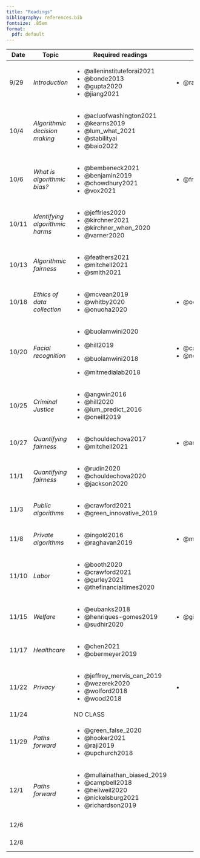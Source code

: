 ```yaml
---
title: "Readings"
bibliography: references.bib
fontsize: .85em
format: 
  pdf: default
---
```


+-------+---------------------------------+-------------------------------+------------------------------+---------------------+
| Date  | Topic                           | Required readings             | Optional                     | Due                 |
+=======+=================================+===============================+==============================+=====================+
| 9/29  | *Introduction*                  | -   @alleninstituteforai2021  | -   @raji_thats_2019         |                     |
|       |                                 | -   @bonde2013                |                              |                     |
|       |                                 | -   @gupta2020                |                              |                     |
|       |                                 | -   @jiang2021                |                              |                     |
+-------+---------------------------------+-------------------------------+------------------------------+---------------------+
| 10/4  | *Algorithmic decision making*   | -   @acluofwashington2021     |                              |                     |
|       |                                 | -   @kearns2019               |                              |                     |
|       |                                 | -   @lum_what_2021            |                              |                     |
|       |                                 | -   @stabilityai              |                              |                     |
|       |                                 | -   @baio2022                 |                              |                     |
+-------+---------------------------------+-------------------------------+------------------------------+---------------------+
| 10/6  | *What is algorithmic bias?*     | -   @bembeneck2021            | -   @friedman1996            |                     |
|       |                                 | -   @benjamin2019             |                              |                     |
|       |                                 | -   @chowdhury2021            |                              |                     |
|       |                                 | -   @vox2021                  |                              |                     |
+-------+---------------------------------+-------------------------------+------------------------------+---------------------+
| 10/11 | *Identifying algorithmic harms* | -   @jeffries2020             |                              |                     |
|       |                                 | -   @kirchner2021             |                              |                     |
|       |                                 | -   @kirchner_when_2020       |                              |                     |
|       |                                 | -   @varner2020               |                              |                     |
+-------+---------------------------------+-------------------------------+------------------------------+---------------------+
| 10/13 | *Algorithmic fairness*          | -   @feathers2021             |                              |                     |
|       |                                 | -   @mitchell2021             |                              |                     |
|       |                                 | -   @smith2021                |                              |                     |
+-------+---------------------------------+-------------------------------+------------------------------+---------------------+
| 10/18 | *Ethics of data collection*     | -   @mcvean2019               | -   @ochigame2020            |                     |
|       |                                 | -   @whitby2020               |                              |                     |
|       |                                 | -   @onuoha2020               |                              |                     |
+-------+---------------------------------+-------------------------------+------------------------------+---------------------+
| 10/20 | *Facial recognition*            | -   @buolamwini2020           | -   @castelvecchi2020        |                     |
|       |                                 |                               | -   @noorden2020             |                     |
|       |                                 | -   @hill2019                 |                              |                     |
|       |                                 |                               |                              |                     |
|       |                                 | -   @buolamwini2018           |                              |                     |
|       |                                 |                               |                              |                     |
|       |                                 | -   @mitmedialab2018          |                              |                     |
+-------+---------------------------------+-------------------------------+------------------------------+---------------------+
| 10/25 | *Criminal Justice*              | -   @angwin2016               |                              |                     |
|       |                                 | -   @hill2020                 |                              |                     |
|       |                                 | -   @lum_predict_2016         |                              |                     |
|       |                                 | -   @oneill2019               |                              |                     |
+-------+---------------------------------+-------------------------------+------------------------------+---------------------+
| 10/27 | *Quantifying fairness*          | -   @chouldechova2017         | -   @arvindnarayanan2018     |                     |
|       |                                 | -   @mitchell2021             |                              |                     |
+-------+---------------------------------+-------------------------------+------------------------------+---------------------+
| 11/1  | *Quantifying fairness*          | -   @rudin2020                |                              |                     |
|       |                                 | -   @chouldechova2020         |                              |                     |
|       |                                 | -   @jackson2020              |                              |                     |
+-------+---------------------------------+-------------------------------+------------------------------+---------------------+
| 11/3  | *Public algorithms*             | -   @crawford2021             |                              |                     |
|       |                                 | -   @green_innovative_2019    |                              |                     |
+-------+---------------------------------+-------------------------------+------------------------------+---------------------+
| 11/8  | *Private algorithms*            | -   @ingold2016               | -   @mittechnologyreview2021 |                     |
|       |                                 | -   @raghavan2019             |                              |                     |
+-------+---------------------------------+-------------------------------+------------------------------+---------------------+
| 11/10 | *Labor*                         | -   @booth2020                |                              |                     |
|       |                                 | -   @crawford2021             |                              |                     |
|       |                                 | -   @gurley2021               |                              |                     |
|       |                                 | -   @thefinancialtimes2020    |                              |                     |
+-------+---------------------------------+-------------------------------+------------------------------+---------------------+
| 11/15 | *Welfare*                       | -   @eubanks2018              | -   @gilman2020              |                     |
|       |                                 | -   @henriques-gomes2019      |                              |                     |
|       |                                 | -   @sudhir2020               |                              |                     |
+-------+---------------------------------+-------------------------------+------------------------------+---------------------+
| 11/17 | *Healthcare*                    | -   @chen2021                 |                              |                     |
|       |                                 | -   @obermeyer2019            |                              |                     |
+-------+---------------------------------+-------------------------------+------------------------------+---------------------+
| 11/22 | *Privacy*                       | -   @jeffrey_mervis_can_2019  | -                            |                     |
|       |                                 | -   @wezerek2020              |                              |                     |
|       |                                 | -   @wolford2018              |                              |                     |
|       |                                 | -   @wood2018                 |                              |                     |
+-------+---------------------------------+-------------------------------+------------------------------+---------------------+
| 11/24 |                                 | NO CLASS                      |                              |                     |
+-------+---------------------------------+-------------------------------+------------------------------+---------------------+
| 11/29 | *Paths forward*                 | -   @green_false_2020         |                              |                     |
|       |                                 | -   @hooker2021               |                              |                     |
|       |                                 | -   @raji2019                 |                              |                     |
|       |                                 | -   @upchurch2018             |                              |                     |
+-------+---------------------------------+-------------------------------+------------------------------+---------------------+
| 12/1  | *Paths forward*                 | -   @mullainathan_biased_2019 |                              |                     |
|       |                                 | -   @campbell2018             |                              |                     |
|       |                                 | -   @heilweil2020             |                              |                     |
|       |                                 | -   @nickelsburg2021          |                              |                     |
|       |                                 | -   @richardson2019           |                              |                     |
+-------+---------------------------------+-------------------------------+------------------------------+---------------------+
| 12/6  |                                 |                               |                              | Final Presentations |
+-------+---------------------------------+-------------------------------+------------------------------+---------------------+
| 12/8  |                                 |                               |                              | Final Presentations |
+-------+---------------------------------+-------------------------------+------------------------------+---------------------+
